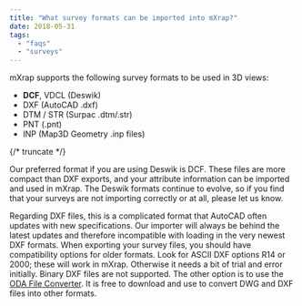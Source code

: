 ```yaml
---
title: "What survey formats can be imported into mXrap?"
date: 2018-05-31
tags:
  - "faqs"
  - "surveys"
---
```


mXrap supports the following survey formats to be used in 3D views:

- **DCF**, VDCL (Deswik)
- DXF (AutoCAD .dxf)
- DTM / STR (Surpac .dtm/.str)
- PNT (.pnt)
- INP (Map3D Geometry .inp files)

{/* truncate */}

Our preferred format if you are using Deswik is DCF. These files are more compact than DXF exports, and your attribute information can be imported and used in mXrap. The Deswik formats continue to evolve, so if you find that your surveys are not importing correctly or at all, please let us know.

Regarding DXF files, this is a complicated format that AutoCAD often updates with new specifications. Our importer will always be behind the latest updates and therefore incompatible with loading in the very newest DXF formats. When exporting your survey files, you should have compatibility options for older formats. Look for ASCII DXF options R14 or 2000; these will work in mXrap. Otherwise it needs a bit of trial and error initially. Binary DXF files are not supported. The other option is to use the [ODA File Converter](https://mxrap.com/downloads/DataConverters/). It is free to download and use to convert DWG and DXF files into other formats.

